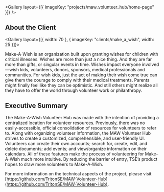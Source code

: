 
<Gallery layout={[{ imageKey: "projects/maw_volunteer_hub/home-page" }]} />

## About the Client

<Gallery layout={[{ width: 70 }, { imageKey: "clients/make_a_wish", width: 25 }]}>

Make-A-Wish is an organization built upon granting wishes for children with critical illnesses. Wishes are more than just a nice thing. And they are far more than gifts, or singular events in time. Wishes impact everyone involved—wish kids, volunteers, donors, sponsors, medical professionals and communities. For wish kids, just the act of making their wish come true can give them the courage to comply with their medical treatments. Parents might finally feel like they can be optimistic. And still others might realize all they have to offer the world through volunteer work or philanthropy.

</Gallery>

## Executive Summary

The Make-A-Wish Volunteer Hub was made with the intention of providing a centralized location for volunteer resources. Previously, there was no easily-accessible, official consolidation of resources for volunteers to refer to. Along with organizing volunteer information, the MAW Volunteer Hub strives to create a customized, comprehensible, and user-friendly UI. Volunteers can create their own accounts; search for, create, edit, and delete documents; add events; and view/organize information on their calendars. All of these features make the process of volunteering for Make–A-Wish much more intuitive. By reducing the barrier of entry, TSE’s product hopes to draw more volunteers to Make-A-Wish.

For more information on the technical aspects of the project, please visit [https://github.com/TritonSE/MAW-Volunteer-Hub](https://github.com/TritonSE/MAW-Volunteer-Hub).
